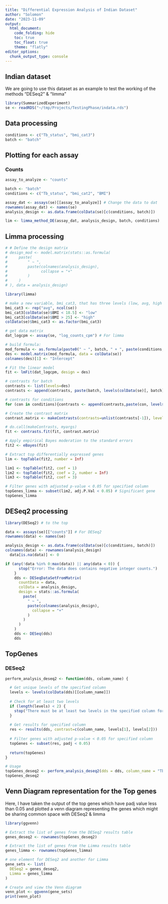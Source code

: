 ```yaml
---
title: "Differential Expression Analysis of Indian Dataset"
author: "Solomon"
date: "2023-11-09"
output:
  html_document:
    code_folding: hide
    toc: true
    toc_float: true
    theme: "flatly"
editor_options:
  chunk_output_type: console
---
```


## Indian dataset

We are going to use this dataset as an example to test the working of the 
methods "DESeq2" & "limma"

```r
library(SummarizedExperiment)
se <- readRDS("~/tmp/Projects/TestingPhase/indata.rds")
```

## Data processing

```r
conditions <- c("Tb_status", "bmi_cat3")
batch <- "batch"
```

## Plotting for each assay {.tabset}

### Counts
```r
assay_to_analyze <- "counts"

batch <- "batch"
conditions <- c("Tb_status", "bmi_cat2", "BMI")

assay_dat <- assays(se)[[assay_to_analyze]] # Change the data to dat
rownames(assay_dat) <- names(se)
analysis_design <- as.data.frame(colData(se)[c(conditions, batch)])

lim <- limma_method_DE(assay_dat, analysis_design, batch, conditions)
```

## Limma processing

```r
# # Define the design matrix
# design_mod <- model.matrix(stats::as.formula(
#     paste(
#         " ~ ",
#         paste(colnames(analysis_design),
#               collapse = "+"
#         )
#     )
# ), data = analysis_design)

library(limma)

# make a new variable, bmi_cat3, that has three levels (low, avg, high bmi)
bmi_cat3 <- rep("avg", ncol(se))
bmi_cat3[colData(se)$BMI < 18.5] <- "low"
bmi_cat3[colData(se)$BMI > 25] <- "high"
colData(se)$bmi_cat3 <- as.factor(bmi_cat3)

# get data matrix
dat_logcpm <- assay(se, "log_counts_cpm") # For limma

# build formula:
mod_formula <- as.formula(paste0(" ~ ", batch, " + ", paste(conditions, collapse = " + ")))
des <- model.matrix(mod_formula, data = colData(se))
colnames(des)[1] <- "Intercept"

# Fit the linear model
fit <- lmFit(dat_logcpm, design = des)

# contrasts for batch
contrasts <- list(levels=des)
contrasts <- append(contrasts, paste(batch, levels(colData(se)[, batch])[-1], sep = "", collapse = " + "))

# contrasts for conditions
for (con in conditions){contrasts <- append(contrasts,paste(con, levels(colData(se)[, con])[-1], sep = "", collapse = " + "))}

# Create the contrast matrix
contrast.matrix <- makeContrasts(contrasts=unlist(contrasts[-1]), levels=des)

# do.call(makeContrasts, myargs)
fit <- contrasts.fit(fit, contrast.matrix)

# Apply empirical Bayes moderation to the standard errors
fit2 <- eBayes(fit)

# Extract top differentially expressed genes
lim <- topTable(fit2, number = Inf)

lim1 <- topTable(fit2, coef = 1)
lim2 <- topTable(fit2, coef = 2, number = Inf)
lim3 <- topTable(fit2, coef = 3)

# Filter genes with adjusted p-value < 0.05 for specified column
topGenes_limma <- subset(lim2, adj.P.Val < 0.05) # Significant gene
topGenes_limma
```

## DESeq2 processing

```r
library(DESeq2) # to the top

data <- assays(se)[["counts"]] # For DESeq2
rownames(data) <- names(se)

analysis_design <- as.data.frame(colData(se)[c(conditions, batch)])
colnames(data) <- rownames(analysis_design)
  data[is.na(data)] <- 0

if (any(!data %in% 0:max(data)) || any(data < 0)) {
      stop("Error: The data does contains negative integer counts.")
    }
    dds <- DESeqDataSetFromMatrix(
      countData = data,
      colData = analysis_design,
      design = stats::as.formula(
        paste(
          " ~ ",
          paste(colnames(analysis_design),
            collapse = "+"
          )
        )
      )
    )
    dds <- DESeq(dds)
    dds
```


## TopGenes
### DESeq2

```r
perform_analysis_deseq2 <- function(dds, column_name) {

  # Get unique levels of the specified column
  levels <- levels(colData(dds)[[column_name]])
  
  # Check for at least two levels
  if (length(levels) < 2) {
    stop("There must be at least two levels in the specified column for differential expression analysis.")
  }
  
  # Get results for specified column
  res <- results(dds, contrast=c(column_name, levels[1], levels[2]))
  
  # Filter genes with adjusted p-value < 0.05 for specified column
  topGenes <- subset(res, padj < 0.05)
  
  return(topGenes)
}

# Usage
topGenes_deseq2 <- perform_analysis_deseq2(dds = dds, column_name = "Tb_status")
topGenes_deseq2

```

## Venn Diagram representation for the Top genes

Here, I have taken the output of the top genes which have padj value less than 0.05 and plotted a venn diagram representing the genes which might be sharing common space with DESeq2 & limma

```r
library(ggvenn)

# Extract the list of genes from the DESeq2 results table
genes_deseq2 <- rownames(topGenes_deseq2)

# Extract the list of genes from the Limma results table
genes_limma <- rownames(topGenes_limma)

# one element for DESeq2 and another for Limma
gene_sets <- list(
  DESeq2 = genes_deseq2,
  Limma = genes_limma
)

# Create and view the Venn diagram
venn_plot <- ggvenn(gene_sets)
print(venn_plot)

```
